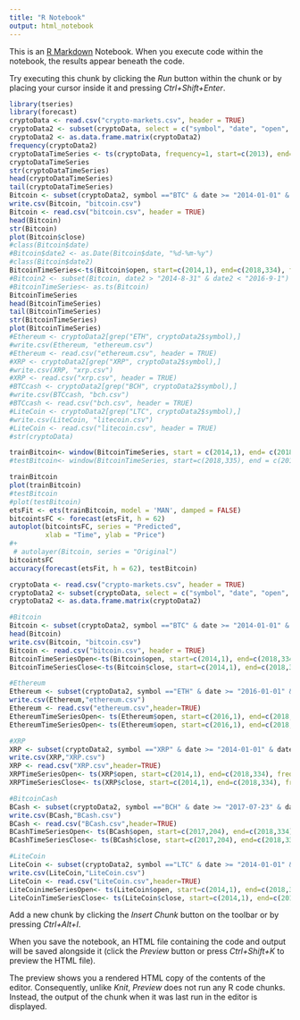 ---
title: "R Notebook"
output: html_notebook
---

This is an [R Markdown](http://rmarkdown.rstudio.com) Notebook. When you execute code within the notebook, the results appear beneath the code. 

Try executing this chunk by clicking the *Run* button within the chunk or by placing your cursor inside it and pressing *Ctrl+Shift+Enter*. 

```{r}
library(tseries)
library(forecast)
cryptoData <- read.csv("crypto-markets.csv", header = TRUE)
cryptoData2 <- subset(cryptoData, select = c("symbol", "date", "open", "close"))
cryptoData2 <- as.data.frame.matrix(cryptoData2)
frequency(cryptoData2)
cryptoDataTimeSeries <- ts(cryptoData, frequency=1, start=c(2013), end=c(2018))
cryptoDataTimeSeries
str(cryptoDataTimeSeries)
head(cryptoDataTimeSeries)
tail(cryptoDataTimeSeries)
Bitcoin <- subset(cryptoData2, symbol =="BTC" & date >= "2014-01-01" & date <= "2018-11-30")
write.csv(Bitcoin, "bitcoin.csv")
Bitcoin <- read.csv("bitcoin.csv", header = TRUE)
head(Bitcoin)
str(Bitcoin)
plot(Bitcoin$close)
#class(Bitcoin$date)
#Bitcoin$date2 <- as.Date(Bitcoin$date, "%d-%m-%y")
#class(Bitcoin$date2)
BitcoinTimeSeries<-ts(Bitcoin$open, start=c(2014,1), end=c(2018,334), frequency=365)
#Bitcoin2 <- subset(Bitcoin, date2 > "2014-8-31" & date2 < "2016-9-1")
#BitcoinTimeSeries<- as.ts(Bitcoin)
BitcoinTimeSeries
head(BitcoinTimeSeries)
tail(BitcoinTimeSeries)
str(BitcoinTimeSeries)
plot(BitcoinTimeSeries)
#Ethereum <- cryptoData2[grep("ETH", cryptoData2$symbol),]
#write.csv(Ethereum, "ethereum.csv")
#Ethereum <- read.csv("ethereum.csv", header = TRUE)
#XRP <- cryptoData2[grep("XRP", cryptoData2$symbol),]
#write.csv(XRP, "xrp.csv")
#XRP <- read.csv("xrp.csv", header = TRUE)
#BTCcash <- cryptoData2[grep("BCH", cryptoData2$symbol),]
#write.csv(BTCcash, "bch.csv")
#BTCcash <- read.csv("bch.csv", header = TRUE)
#LiteCoin <- cryptoData2[grep("LTC", cryptoData2$symbol),]
#write.csv(LiteCoin, "litecoin.csv")
#LiteCoin <- read.csv("litecoin.csv", header = TRUE)
#str(cryptoData) 
```



```{r}
trainBitcoin<- window(BitcoinTimeSeries, start = c(2014,1), end= c(2018,334), frequency=365)
#testBitcoin<- window(BitcoinTimeSeries, start=c(2018,335), end = c(2019,31), frequency = 365)

trainBitcoin
plot(trainBitcoin)
#testBitcoin
#plot(testBitcoin)
etsFit <- ets(trainBitcoin, model = 'MAN', damped = FALSE)
bitcointsFC <- forecast(etsFit, h = 62)
autoplot(bitcointsFC, series = "Predicted", 
         xlab = "Time", ylab = "Price")
#+ 
 # autolayer(Bitcoin, series = "Original")
bitcointsFC
accuracy(forecast(etsFit, h = 62), testBitcoin)
```

```{r}

cryptoData <- read.csv("crypto-markets.csv", header = TRUE)
cryptoData2 <- subset(cryptoData, select = c("symbol", "date", "open", "close"))
cryptoData2 <- as.data.frame.matrix(cryptoData2)

#Bitcoin
Bitcoin <- subset(cryptoData2, symbol =="BTC" & date >= "2014-01-01" & date <= "2018-11-29")
head(Bitcoin)
write.csv(Bitcoin, "bitcoin.csv")
Bitcoin <- read.csv("bitcoin.csv", header = TRUE)
BitcoinTimeSeriesOpen<-ts(Bitcoin$open, start=c(2014,1), end=c(2018,334), frequency=365)
BitcoinTimeSeriesClose<-ts(Bitcoin$close, start=c(2014,1), end=c(2018,334), frequency=365)

#Ethereum
Ethereum <- subset(cryptoData2, symbol =="ETH" & date >= "2016-01-01" & date <= "2018-11-29")
write.csv(Ethereum,"ethereum.csv")
Ethereum <- read.csv("ethereum.csv",header=TRUE)
EthereumTimeSeriesOpen<- ts(Ethereum$open, start=c(2016,1), end=c(2018,334), frequency=365)
EthereumTimeSeriesOpen<- ts(Ethereum$open, start=c(2016,1), end=c(2018,334), frequency=365)

#XRP
XRP <- subset(cryptoData2, symbol =="XRP" & date >= "2014-01-01" & date <= "2018-11-29")
write.csv(XRP,"XRP.csv")
XRP <- read.csv("XRP.csv",header=TRUE)
XRPTimeSeriesOpen<- ts(XRP$open, start=c(2014,1), end=c(2018,334), frequency=365)
XRPTimeSeriesClose<- ts(XRP$close, start=c(2014,1), end=c(2018,334), frequency=365)

#BitcoinCash
BCash <- subset(cryptoData2, symbol =="BCH" & date >= "2017-07-23" & date <= "2018-11-29")
write.csv(BCash,"BCash.csv")
BCash <- read.csv("BCash.csv",header=TRUE)
BCashTimeSeriesOpen<- ts(BCash$open, start=c(2017,204), end=c(2018,334), frequency=365)
BCashTimeSeriesClose<- ts(BCash$close, start=c(2017,204), end=c(2018,334), frequency=365)

#LiteCoin
LiteCoin <- subset(cryptoData2, symbol =="LTC" & date >= "2014-01-01" & date <= "2018-11-29")
write.csv(LiteCoin,"LiteCoin.csv")
LiteCoin <- read.csv("LiteCoin.csv",header=TRUE)
LiteCoinimeSeriesOpen<- ts(LiteCoin$open, start=c(2014,1), end=c(2018,334), frequency=365)
LiteCoinTimeSeriesClose<- ts(LiteCoin$close, start=c(2014,1), end=c(2018,334), frequency=365)

```

Add a new chunk by clicking the *Insert Chunk* button on the toolbar or by pressing *Ctrl+Alt+I*.

When you save the notebook, an HTML file containing the code and output will be saved alongside it (click the *Preview* button or press *Ctrl+Shift+K* to preview the HTML file).

The preview shows you a rendered HTML copy of the contents of the editor. Consequently, unlike *Knit*, *Preview* does not run any R code chunks. Instead, the output of the chunk when it was last run in the editor is displayed.
